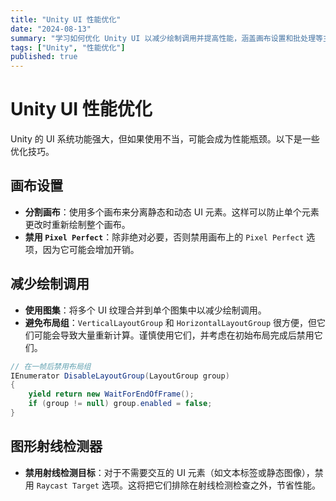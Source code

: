 ```yaml
---
title: "Unity UI 性能优化"
date: "2024-08-13"
summary: "学习如何优化 Unity UI 以减少绘制调用并提高性能，涵盖画布设置和批处理等主题。"
tags: ["Unity", "性能优化"]
published: true
---
```


# Unity UI 性能优化

Unity 的 UI 系统功能强大，但如果使用不当，可能会成为性能瓶颈。以下是一些优化技巧。

## 画布设置

- **分割画布**：使用多个画布来分离静态和动态 UI 元素。这样可以防止单个元素更改时重新绘制整个画布。
- **禁用 `Pixel Perfect`**：除非绝对必要，否则禁用画布上的 `Pixel Perfect` 选项，因为它可能会增加开销。

## 减少绘制调用

- **使用图集**：将多个 UI 纹理合并到单个图集中以减少绘制调用。
- **避免布局组**：`VerticalLayoutGroup` 和 `HorizontalLayoutGroup` 很方便，但它们可能会导致大量重新计算。谨慎使用它们，并考虑在初始布局完成后禁用它们。

```csharp
// 在一帧后禁用布局组
IEnumerator DisableLayoutGroup(LayoutGroup group)
{
    yield return new WaitForEndOfFrame();
    if (group != null) group.enabled = false;
}
```

## 图形射线检测器

- **禁用射线检测目标**：对于不需要交互的 UI 元素（如文本标签或静态图像），禁用 `Raycast Target` 选项。这将把它们排除在射线检测检查之外，节省性能。